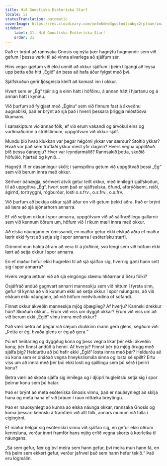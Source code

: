 ```yaml
---
title: Hið Gnostíska Esóteríska Starf
locale: is
statusTranslation: automatic
coverImage: https://res.cloudinary.com/xmfm6mhw3gwctndtcubgx2rptnae/image/upload/v1740468922/small_cover_tratado_de_psicologia_revolucionaria_a4c0dca4e0.webp
sidebar:
    label: 31. Hið Gnostíska Esóteríska Starf
    order: 31
---
```

Það er brýnt að rannsaka Gnosis og nýta þær hagnýtu hugmyndir sem við gefum í þessu verki til að vinna alvarlega að sjálfum sér.

Hins vegar gætum við ekki unnið að okkur sjálfum í þeim tilgangi að leysa upp þetta eða hitt „Égið“ án þess að hafa áður fylgst með því.

Sjálfskoðun gerir ljósgeisla kleift að komast inn í okkur.

Hvert sem er „Ég“ tjáir sig á einn hátt í höfðinu, á annan hátt í hjartanu og á annan hátt í kyninu.

Við þurfum að fylgjast með „Éginu“ sem við finnum fast á ákveðnu augnabliki, það er brýnt að sjá það í hverri þessara þriggja miðstöðva líkamans.

Í samskiptum við annað fólk, ef við erum vakandi og árvökul eins og varðmaðurinn á stríðstímum, uppgötvum við okkur sjálf.

Mundu þið hvað klukkan var þegar hégómi ykkar var særður? Stoltið ykkar? Hvað var það sem truflaði ykkur mest yfir daginn? Hvers vegna upplifðuð þið þessa óánægju? Hver var leyndarmálið? Rannsakið þetta, skoðið höfuðið, hjartað og kynið...

Hagnýtt líf er dásamlegur skóli; í samspilinu getum við uppgötvað þessi „Ég“ sem við berum innra með okkur.

Sérhver óánægja, sérhvert atvik getur leitt okkur, með innilegri sjálfskoðun, til að uppgötva „Ég“, hvort sem það er sjálfselska, öfund, afbrýðisemi, reiði, ágirnd, tortryggni, rógburður, losti o.s.frv., o.s.frv., o.s.frv.

Við þurfum að þekkja okkur sjálf áður en við getum þekkt aðra. Það er brýnt að læra að sjá sjónarhorn annarra.

Ef við setjum okkur í spor annarra, uppgötvum við að sálfræðilegu gallarnir sem við kennum öðrum um, höfum við í ríkum mæli innra með okkur.

Að elska náungann er ómissandi, en maður getur ekki elskað aðra ef maður lærir ekki fyrst að setja sig í spor annarra í esóterísku starfi.

Grimmd mun halda áfram að vera til á jörðinni, svo lengi sem við höfum ekki lært að setja okkur í spor annarra.

En ef maður hefur ekki hugrekki til að sjá sjálfan sig, hvernig gæti hann sett sig í spor annarra?

Hvers vegna ættum við að sjá eingöngu slæmu hliðarnar á öðru fólki?

Ósjálfráð andúð gagnvart annarri manneskju sem við hittum í fyrsta sinn, gefur til kynna að við kunnum ekki að setja okkur í spor náungans, að við elskum ekki náungann, að við höfum meðvitundina of sofandi.

Finnst okkur ákveðin manneskja mjög óþægileg? Af hverju? Kannski drekkur hún? Skoðum okkur... Erum við viss um dyggð okkar? Erum við viss um að við berum ekki „Égið“ vímu innra með okkur?

Það væri betra að þegar við sæjum drukkinn mann gera glens, segðum við: „Þetta er ég, hvaða glens er ég að gera.“

Þú ert heiðarleg og dyggðug kona og þess vegna líkar þér ekki ákveðin kona; þér finnst andúð á henni. Af hverju? Finnst þér þú mjög örugg með sjálfa þig? Heldurðu að þú hafir ekki „Égið“ losta innra með þér? Heldurðu að sú kona sem er ónáðað vegna hneykslismála sinna og losta sé spillt? Ertu viss um að innra með þér búi ekki losti og spillingu sem þú sérð í þeirri konu?

Betra væri að skoða sjálfa sig innilega og í djúpri hugleiðslu setja sig í spor þeirrar konu sem þú hatar.

Það er brýnt að meta esóteríska Gnosis vinnu, það er nauðsynlegt að skilja hana og meta hana ef við þráum í raun róttæka breytingu.

Það er nauðsynlegt að kunna að elska náunga okkar, rannsaka Gnosis og koma þessari kennslu á framfæri við allt fólk, annars munum við falla í eigingirni.

Ef maður helgar sig esóterískri vinnu við sjálfan sig, en gefur ekki öðrum kennsluna, verður innri framför hans mjög erfið vegna skorts á kærleika til náungans.

„Sá sem gefur, fær og því meira sem hann gefur, því meira mun hann fá, en frá þeim sem ekkert gefur, verður jafnvel það sem hann hefur tekið.“ Það eru lögmálin.

